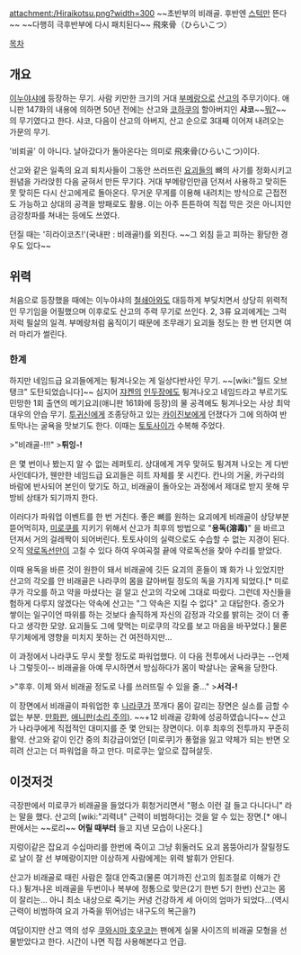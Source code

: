 attachment:/Hiraikotsu.png?width=300
~~초반부의 비래골. 후반엔 [[스턱]]만 뜬다~~
~~다행히 극후반부에 다시 패치된다~~
飛來骨（ひらいこつ）

[[목차]]
== 개요 ==
[[이누야샤]]에 등장하는 무기. 사람 키만한 크기의 거대 [[부메랑]]으로 [[산고(이누야샤)|산고]]의 주무기이다. 애니판 147화의 내용에 의하면 50년 전에는 산고와 [[코하쿠]]의 할아버지인 '''샤코'''~~[[샤코(리그 오브 레전드)|뭐?]]~~의 무기였다고 한다. 샤코, 다음이 산고의 아버지, 산고 순으로 3대째 이어져 내려오는 가문의 무기.

'비뢰골' 이 아니다. 날아갔다가 돌아온다는 의미로 飛來骨(ひらいこつ)이다.

산고와 같은 일족의 요괴 퇴치사들이 그동안 쓰러뜨린 [[요괴]]들의 뼈의 사기를 정화시키고 원념을 가라앉힌 다음 굳혀서 만든 무기다. 거대 부메랑인만큼 던져서 사용하고 맞히든 못 맞히든 다시 산고에게로 돌아온다. 무거운 무게를 이용해 내려치는 방식으로 근접전도 가능하고 상대의 공격을 방패로도 활용. 이는 아주 튼튼하여 직접 막은 것은 아니지만 금강창파를 쳐내는 등에도 쓰였다.

던질 때는 '히라이코츠!'(국내판 : 비래골!)를 외친다. ~~그 외침 듣고 피하는 황당한 경우도 있다~~

== 위력 ==
처음으로 등장했을 때에는 이누야샤의 [[철쇄아]]와도 대등하게 부딪치면서 상당히 위력적인 무기임을 어필했으며 이후로도 산고의 주력 무기로 쓰인다. 2, 3류 요괴에게는 그럭저럭 필살의 일격. 부메랑처럼 움직이기 때문에 조무래기 요괴들 정도는 한 번 던지면 여러 마리가 썰린다.

=== 한계 ===
하지만 네임드급 요괴들에게는 튕겨나오는 게 일상다반사인 무기. ~~[wiki:"월드 오브 탱크" 도탄되었습니다]~~ 심지어 [[쟈켄]]의 [[인두장]]에도 튕겨나오고 네임드라고 부르기도 민망한 1회 출연의 메기요괴(애니판 161화에 등장)의 물 공격에도 튕겨나오는 사상 최악 대우의 안습 무기. [[투귀신]]에게 조종당하고 있는 [[카이진보]]에게 던졌다가 그에 의하여 반토막나는 굴욕을 맛보기도 한다. 이때는 [[토토사이]]가 수복해 주었다.

>"비래골-!!!"
>'''튀잉-!'''


은 몇 번이나 봤는지 알 수 없는 레퍼토리.
상대에게 겨우 맞혀도 튕겨져 나오는 게 다반사인데다가, 웬만한 네임드급 요괴들은 히트 자체를 못 시킨다. 칸나의 거울, 카구라의 바람에 반사되어 본인이 맞기도 하고, 비래골이 돌아오는 과정에서 제대로 받지 못해 무방비 상태가 되기까지 한다.

이러다가 파워업 이벤트를 한 번 거친다. 좋은 뼈를 원하는 요괴에게 비래골이 상당부분 뜯어먹히자, [[미로쿠]]를 지키기 위해서 산고가 최후의 방법으로 "'''용독(溶毒)'''" 을 바르고 던져서 거의 걸레짝이 되어버린다. 토토사이의 실력으로도 수습할 수 없는 지경이 된다. 오직 [[약로독선]]만이 고칠 수 있다 하여 우여곡절 끝에 약로독선을 찾아 수리를 받았다.

이때 용독을 바른 것이 원한이 돼서 비래골에 깃든 요괴의 혼들이 꽤 화가 나 있었지만 산고의 각오를 안 비래골은 나라쿠의 몸을 갈아버릴 정도의 독을 가지게 되었다.[* 미로쿠가 각오를 하고 약을 마셨다는 걸 알고 산고의 각오에 그대로 따랐다. 그런데 자신들을 험하게 다루지 않겠다는 약속에 산고는 "그 약속은 지킬 수 없다" 고 대답한다. 증오가 쌓이는 일구이언 따위를 하는 것보다 솔직하게 자신의 감정과 각오를 밝히는 것이 더 좋다고 생각한 모양. 요괴들도 그에 맞먹는 미로쿠의 각오를 보고 마음을 바꾸었다.] 물론 무기체에게 영향을 미치지 못하는 건 여전하지만...

이 과정에서 나라쿠도 무시 못할 정도로 파워업했다. 이 다음 전투에서 나라쿠는 --언제나 그렇듯이-- 비래골을 아예 무시하면서 방심하다가 몸이 박살나는 굴욕을 당한다.

>"후후. 이제 와서 비래골 정도로 나를 쓰러뜨릴 수 있을 줄..."
>'''서걱-!'''

이 장면에서 비래골이 파워업한 후 [[나라쿠]]가 쪼개다 몸이 갈리는 장면은 실소를 금할 수 없는 부분. [http://www.acoc.co.kr/bbs/data/main_gallery/acoc_122394_1247481983_01.jpg 만화판], [http://youtu.be/ThLt67TEuBw?t=16m15s 애니판(소리 주의)]. ~~+12 비래골 강화에 성공하였습니다~~ 산고가 나라쿠에게 직접적인 대미지를 준 몇 안되는 장면이다. 이후 최후의 전투까지 꾸준히 활약. 산고와 같이 인간 중의 최강급이었던 [미로쿠]가 풍혈을 잃고 약체가 되는 반면 오히려 산고는 더 파워업을 하고 만다. 미로쿠는 앞으로 잡혀살듯.

== 이것저것 ==
극장판에서 미로쿠가 비래골을 들었다가 휘청거리면서 "평소 이런 걸 들고 다니다니" 라는 말을 했다. 산고의 [wiki:"괴력녀" 근력이 비범하다]는 것을 알 수 있는 장면.[* 애니판에서는 ~~로리~~ '''어릴 때부터''' 들고 지낸 모습이 나온다.]

지렁이같은 잡요괴 수십마리를 한번에 죽이고 그냥 휘둘러도 요괴 몸뚱아리가 잘릴정도로 날이 잘 선 부메랑이지만 이상하게 사람에게는 위력 발휘가 안된다.

산고가 비래골로 때린 사람은 절대 안죽고(물론 여기까진 산고의 힘조절로 이해가 간다.) 튕겨나온 비래골을 두번이나 복부에 정통으로 맞은(2기 한번 5기 한번) 산고는 몸이 잘리는... 아니 최소 내상으로 죽기는 커녕 건강하게 세 아이의 엄마가 되었다...(역시 근력이 비범하여 요괴 가죽을 뛰어넘는 내구도의 복근을?)

여담이지만 산고 역의 성우 [[쿠와시마 호우코]]는 팬에게 실물 사이즈의 비래골 모형을 선물받았다고 한다. 시간이 나면 직접 사용해본다고 언급.
